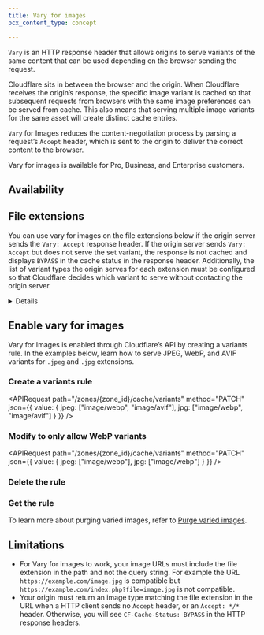 ```yaml
---
title: Vary for images
pcx_content_type: concept

---
```



`Vary` is an HTTP response header that allows origins to serve variants of the same content that can be used depending on the browser sending the request.

Cloudflare sits in between the browser and the origin. When Cloudflare receives the origin’s response, the specific image variant is cached so that subsequent requests from browsers with the same image preferences can be served from cache. This also means that serving multiple image variants for the same asset will create distinct cache entries.

`Vary` for Images reduces the content-negotiation process by parsing a request’s `Accept` header, which is sent to the origin to deliver the correct content to the browser.

Vary for images is available for Pro, Business, and Enterprise customers.

## Availability

<FeatureTable id="cache.vary_for_images" />

## File extensions

You can use vary for images on the file extensions below if the origin server sends the `Vary: Accept` response header. If the origin server sends `Vary: Accept` but does not serve the set variant, the response is not cached and displays `BYPASS` in the cache status in the response header. Additionally, the list of variant types the origin serves for each extension must be configured so that Cloudflare decides which variant to serve without contacting the origin server.


<Details header="File extensions enabled for varying">
  <ul>
    <li>.avif</li>
    <li>.bmp</li>
    <li>.gif</li>
    <li>.jpg</li>
    <li>.jpeg</li>
    <li>.jp2</li>
    <li>.png</li>
    <li>.tif</li>
    <li>.tiff</li>
    <li>.webp</li>
  </ul>
</Details>

## Enable vary for images

Vary for Images is enabled through Cloudflare’s API by creating a variants rule. In the examples below, learn how to serve JPEG, WebP, and AVIF variants for `.jpeg` and `.jpg` extensions.

### Create a variants rule

<APIRequest
  path="/zones/{zone_id}/cache/variants"
  method="PATCH"
  json={{
    value: {
      jpeg: ["image/webp", "image/avif"],
      jpg: ["image/webp", "image/avif"]
    }
  }}
/>

### Modify to only allow WebP variants

<APIRequest
  path="/zones/{zone_id}/cache/variants"
  method="PATCH"
  json={{
    value: {
      jpeg: ["image/webp"],
      jpg: ["image/webp"]
    }
  }}
/>

### Delete the rule

<APIRequest
  path="/zones/{zone_id}/cache/variants"
  method="DELETE"
/>

### Get the rule

<APIRequest
  path="/zones/{zone_id}/cache/variants"
  method="GET"
/>

To learn more about purging varied images, refer to [Purge varied images](/cache/how-to/purge-cache/purge-varied-images/).

## Limitations

* For Vary for images to work, your image URLs must include the file extension in the path and not the query string. For example the URL `https://example.com/image.jpg` is compatible but `https://example.com/index.php?file=image.jpg` is not compatible.
* Your origin must return an image type matching the file extension in the URL when a HTTP client sends no `Accept` header, or an `Accept: */*` header. Otherwise, you will see `CF-Cache-Status: BYPASS` in the HTTP response headers.
